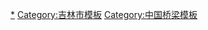 {{Navbox
|name = 吉林市桥梁
|title = [[吉林市]][[桥梁]]
| bodyclass = hlist
|image=
|above = 自上游至下游排列
|group1 = 跨[[松花江]]桥梁
|list1 =
*[[丰满大桥]]
*[[蓝旗大桥]]
*''[[环山大桥]]''
*''[[红旗大桥 (吉林)|红旗大桥]]''
*[[江城大桥]]
*''[[白山大桥 (吉林)|白山大桥]]''
*[[临江门大桥]]
*[[吉林大桥]]
*[[江湾大桥 (吉林)|江湾大桥]]
*[[吉林市松花江铁路特大桥]]
*[[吉林市松花江铁路大桥]]
*[[雾凇大桥]]
*[[龙潭大桥 (吉林)|龙潭大桥]]
*[[清源大桥]]
*[[松江大桥]]
*[[哈龙大桥]]
*[[秀水大桥 (吉林)|秀水大桥]]
*[[九站松花江大桥]]
*[[九站松花江铁路大桥]]
*[[金珠大桥]]

|group2 = 跨[[温德河 (第二松花江)|温德河]]桥梁
|list2 =
*[[新城大桥 (吉林)|新城大桥]]
*[[温德桥]]

|group3 = 跨[[牤牛河 (吉林省)|牤牛河]]桥梁
|list3 =
*[[吉林市牤牛河大桥]]
*[[吉林市牤牛河铁路桥]]
|below = ''斜体字''为规划中或建设中的道路
}}
<noinclude>
[[Category:吉林市交通|*]]
[[Category:吉林市模板]]
[[Category:中国桥梁模板]]
</noinclude>